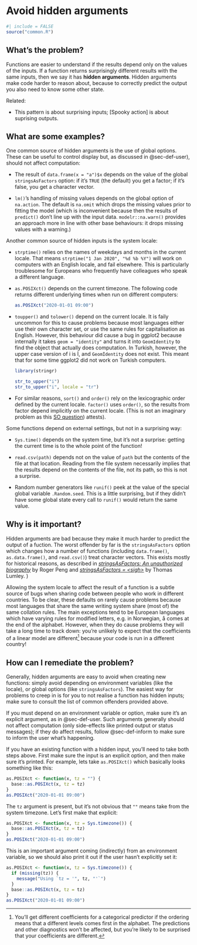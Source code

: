 # Avoid hidden arguments {#sec-args-hidden}

```r
#| include = FALSE
source("common.R")
```

## What's the problem?

Functions are easier to understand if the results depend only on the values of the inputs.
If a function returns surprisingly different results with the same inputs, then we say it has **hidden arguments**.
Hidden arguments make code harder to reason about, because to correctly predict the output you also need to know some other state.

Related:

-   This pattern is about surprising inputs; \[Spooky action\] is about suprising outputs.

## What are some examples?

One common source of hidden arguments is the use of global options.
These can be useful to control display but, as discussed in @sec-def-user), should not affect computation:

-   The result of `data.frame(x = "a")$x` depends on the value of the global `stringsAsFactors` option: if it's `TRUE` (the default) you get a factor; if it's false, you get a character vector.

-   `lm()`'s handling of missing values depends on the global option of `na.action`.
    The default is `na.omit` which drops the missing values prior to fitting the model (which is inconvenient because then the results of `predict()` don't line up with the input data.
    `modelr::na.warn()` provides an approach more in line with other base behaviours: it drops missing values with a warning.)

Another common source of hidden inputs is the system locale:

-   `strptime()` relies on the names of weekdays and months in the current locale.
    That means `strptime("1 Jan 2020", "%d %b %Y")` will work on computers with an English locale, and fail elsewhere.
    This is particularly troublesome for Europeans who frequently have colleagues who speak a different language.

-   `as.POSIXct()` depends on the current timezone.
    The following code returns different underlying times when run on different computers:

    ```r
    as.POSIXct("2020-01-01 09:00")
    ```

-   `toupper()` and `tolower()` depend on the current locale.
    It is faily uncommon for this to cause problems because most languages either use their own character set, or use the same rules for capitalisation as English.
    However, this behaviour did cause a bug in ggplot2 because internally it takes `geom = "identity"` and turns it into `GeomIdentity` to find the object that actually does computation.
    In Turkish, however, the upper case version of i is İ, and `Geomİdentity` does not exist.
    This meant that for some time ggplot2 did not work on Turkish computers.

    ```r
    library(stringr)

    str_to_upper("i")
    str_to_upper("i", locale = "tr")
    ```

-   For similar reasons, `sort()` and `order()` rely on the lexicographic order defined by the current locale.
    `factor()` uses `order()`, so the results from factor depend implicitly on the current locale.
    (This is not an imaginary problem as this [SO question](https://stackoverflow.com/questions/39339489)) attests).

Some functions depend on external settings, but not in a surprising way:

-   `Sys.time()` depends on the system time, but it's not a surprise: getting the current time is to the whole point of the function!

-   `read.csv(path)` depends not on the value of `path` but the contents of the file at that location.
    Reading from the file system necessarily implies that the results depend on the contents of the file, not its path, so this is not a surprise.

-   Random number generators like `runif()` peek at the value of the special global variable `.Random.seed`.
    This is a little surprising, but if they didn't have some global state every call to `runif()` would return the same value.

## Why is it important?

Hidden arguments are bad because they make it much harder to predict the output of a fuction.
The worst offender by far is the `stringsAsFactors` option which changes how a number of functions (including `data.frame()`, `as.data.frame()`, and `read.csv()`) treat character vectors.
This exists mostly for historical reasons, as described in [*stringsAsFactors: An unauthorized biography*](http://simplystatistics.org/2015/07/24/stringsasfactors-an-unauthorized-biography/) by Roger Peng and [*stringsAsFactors = \<sigh\>*](http://notstatschat.tumblr.com/post/124987394001/stringsasfactors-sigh) by Thomas Lumley.
)

Allowing the system locale to affect the result of a function is a subtle source of bugs when sharing code between people who work in different countries.
To be clear, these defaults on rarely cause problems because most languages that share the same writing system share (most of) the same collation rules.
The main exceptions tend to be European languages which have varying rules for modified letters, e.g. in Norwegian, å comes at the end of the alphabet.
However, when they do cause problems they will take a long time to track down: you're unlikely to expect that the coefficients of a linear model are different[^args-hidden-1] because your code is run in a different country!

[^args-hidden-1]: You'll get different coefficients for a categorical predictor if the ordering means that a different levels comes first in the alphabet.
    The predictions and other diagnostics won't be affected, but you're likely to be surprised that your coefficients are different.

## How can I remediate the problem?

Generally, hidden arguments are easy to avoid when creating new functions: simply avoid depending on environment variables (like the locale), or global options (like `stringsAsFactors`).
The easiest way for problems to creep in is for you to not realise a function has hidden inputs; make sure to consult the list of common offenders provided above.

If you must depend on an environment variable or option, make sure it's an explicit argument, as in @sec-def-user.
Such arguments generally should not affect computation (only side-effects like printed output or status messages); if they do affect results, follow @sec-def-inform to make sure to inform the user what's happening.

If you have an existing function with a hidden input, you'll need to take both steps above.
First make sure the input is an explicit option, and then make sure it's printed.
For example, lets take `as.POSIXct()` which basically looks something like this:

```r
as.POSIXct <- function(x, tz = "") {
  base::as.POSIXct(x, tz = tz)
}
as.POSIXct("2020-01-01 09:00")
```

The `tz` argument is present, but it's not obvious that `""` means take from the system timezone.
Let's first make that explicit:

```r
as.POSIXct <- function(x, tz = Sys.timezone()) {
  base::as.POSIXct(x, tz = tz)
}
as.POSIXct("2020-01-01 09:00")
```

This is an important argument coming (indirectly) from an environment variable, so we should also print it out if the user hasn't explicitly set it:

```r
as.POSIXct <- function(x, tz = Sys.timezone()) {
  if (missing(tz)) {
    message("Using `tz = '", tz, "'`")
  }
  base::as.POSIXct(x, tz = tz)
}
as.POSIXct("2020-01-01 09:00")
```
